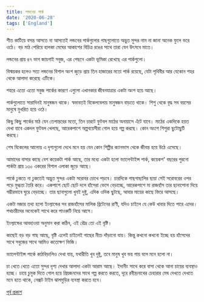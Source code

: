 ```yaml
---
title: লন্ডনের পার্ক
date: '2020-06-28'
tags: ['England']
---
```


শীত কাটিয়ে বসন্ত আসতে না আসতেই লন্ডনের পার্কগুলোর গাছগুলোতে অদ্ভুত সুন্দর নাম না জানা অনেক ফুলে ভরে ওঠে। বড় মাঠ পেরিয়ে হালকা মেঘের আকাশের বিচিত্র রঙের সাথে তারা যেন উৎসবে মাতে।

লন্ডনের প্রায় ৪৭ ভাগ জায়গাই সবুজ, এর পেছনে একটা ভূমিকা রেখেছে এর পার্কগুলো।

বিস্ময়কর হলেও সত্য লন্ডনের বিশাল অংশ জুড়ে প্রায়  তিন হাজারের মতো পার্ক রয়েছে, যেটা পৃথিবীর আর যেকোন শহর থেকে আলাদা করেছে এটিকে।

শহরে এতো এতো সবুজ পার্কের কারণে এগুলো এখানকার জীবনযাত্রার একটা অংশ হয়ে আছে।

পার্কগুলোতে সারাদিনই মানুষজন থাকে। স্বভাবতই বিকেলবেলায় মানুষজন বাড়তে থাকে। শিশু থেকে বৃদ্ধ সব বয়সের মানুষে মুখরিত হয়ে ওঠে।

কিছু কিছু পার্কের মাঠ যেন তেপান্তরের মতো, তিন চারটে ফুটবল মাঠের অনায়াসে এঁটে যাবে। মাঠের একদিকে হয়ত দেখা যাবে একদল ফুটবল খেলছে, আরেকপাশে অল্পবয়েসীরা গোল হয়ে গল্প করছে। কোন অংশে শিশুরা ছুটোছুটি করছে।

শেষ বিকেলের আলোয় এ দৃশ্যগুলো দেখে মনে হয় যেন কোন শিল্পীর ক্যানভাস থেকে জীবন্ত হয়ে উঠে এসেছে।

আমাদের বাসার কাছে বেশ কয়েকটা পার্ক আছে, তার মধ্যে একটা হলো ভ্যালেন্টাইন্স পার্ক, কয়েকশ' বছরের পুরনো পার্কটা প্রায় ১৩০ একরের বিশাল এলাকা জুড়ে আছে। 

পার্কে ঢুকতে না ঢুকতেই অদ্ভুত সুন্দর একটা সরোবর চোখে পড়বে। চারদিকে গাছগাছালির ছায়া সেই সরোবরের ওপর পড়ে মুগ্ধতা তৈরি করে। একপাশে ছোট ছোট দলে হাঁসেরা ভেসে বেড়াচ্ছে, আরেকপাশে মা রাজহাঁস তার ছানাপোনা দিয়ে গম্ভীরভাবে ঘুরে বেড়াচ্ছে। তার ছানাগুলো খুবই দুষ্টু, এদিক ওদিক ছুটছে, আবার মায়ের কাছে ফিরে আসছে।

একটা মজার তথ্য হলো ইংল্যান্ডের সব রাজহাঁসের মালিক ব্রিটেনের রাণী, যদিও চাইলে যে কেউ খাবার দিতে পারে এদের। পথচারীদের অনেকেই সাথে করে পাওরুটি নিয়ে আসে। 

ইংল্যান্ডের আবহাওয়া অনুমান করা কঠিন, এই রৌদ্র তো এই বৃষ্টি।

কাছেই বড় বড় গাছ আছে, বৃষ্টি এলেই চাইলেই গাছের নীচে দাঁড়ানো যায়। কিন্তু কখনো কখনো ইচ্ছে হয় হাঁসেদের সাথে সবুজের সাথে আমিও কতোক্ষণ ভিজি।

ভ্যালেন্টাইন্স পার্কে কাঠবিড়ালিও দেখা যায়, যথারীতি খুব দুষ্টু, তবে মানুষ খুব ভয় পায় বলে মনে হলো না।

চা খেতে খেতে এতো সুন্দর দৃশ্য দেখার আলাদা একটা আরাম আছে। ইদানীং সাথে করে বাসা থেকে আনা চায়ের ব্যবস্থাও হচ্ছে। চায়ে চুমুক দিতে গোল হয়ে প্রিয়জনদের সাথে গল্প করতে করতে, দূরে রবীন্দ্রনাথের চেহারার মেঘ দেখতে দেখতে মনে হতে থাকে, নেক্সট টাইম ঝালমুড়ির ব্যবস্থা করতে হবে।

[পূর্ব প্রকাশ](https://www.facebook.com/ashraful.alam/posts/10156908067020583)